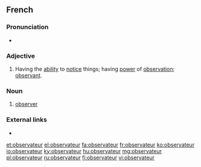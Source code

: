 ==French==

===Pronunciation===
* {{IPA|/ɔp.sɛʁ.va.tœʁ/|lang=fr}}

===Adjective===
{{fr-adj}}
#Having the [[ability]] to [[notice]] things; having [[power]] of [[observation]]; [[observant]].

===Noun===
{{fr-noun|m|f=observatrice}}

# [[observer]]

===External links===
* {{R:TLFi}}

[[et:observateur]]
[[el:observateur]]
[[fa:observateur]]
[[fr:observateur]]
[[ko:observateur]]
[[io:observateur]]
[[ky:observateur]]
[[hu:observateur]]
[[mg:observateur]]
[[pl:observateur]]
[[ru:observateur]]
[[fi:observateur]]
[[vi:observateur]]